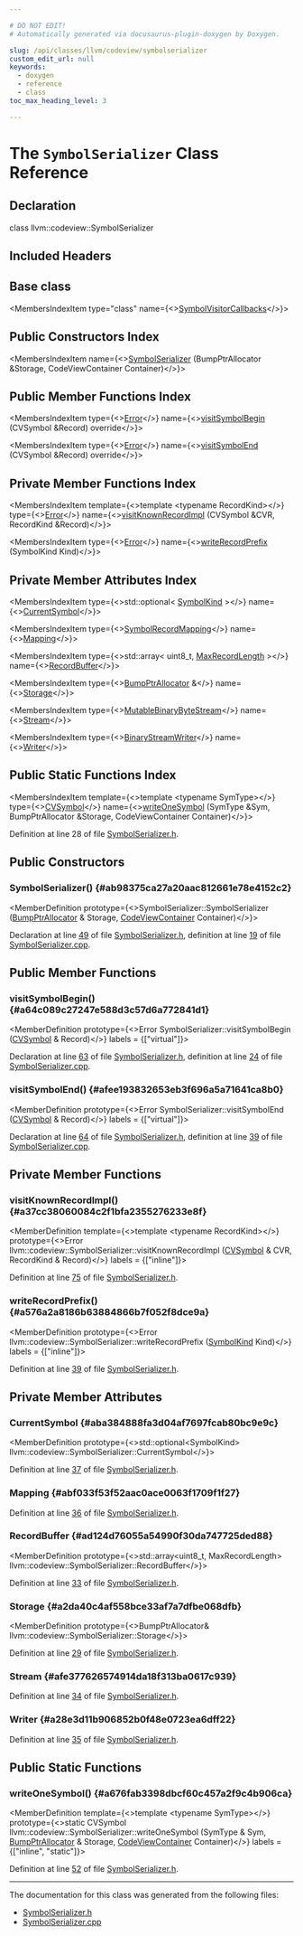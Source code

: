 ```yaml
---

# DO NOT EDIT!
# Automatically generated via docusaurus-plugin-doxygen by Doxygen.

slug: /api/classes/llvm/codeview/symbolserializer
custom_edit_url: null
keywords:
  - doxygen
  - reference
  - class
toc_max_heading_level: 3

---
```





# The `SymbolSerializer` Class Reference

<DoxygenPage pluginConfig={pluginConfig}>



## Declaration

<CodeBlock>class llvm::codeview::SymbolSerializer</CodeBlock>

## Included Headers

<IncludesList>
<IncludesListItem
  filePath="llvm/DebugInfo/CodeView/SymbolSerializer.h"
  permalink="/docs/api/files/include/include/llvm/include/llvm/debuginfo/include/llvm/debuginfo/codeview/symbolserializer-h"
  isLocal="true" />
</IncludesList>

## Base class

<MembersIndex>

<MembersIndexItem
  type="class"
  name={<><a href="/docs/api/classes/llvm/codeview/symbolvisitorcallbacks">SymbolVisitorCallbacks</a></>}>
</MembersIndexItem>

</MembersIndex>

## Public Constructors Index

<MembersIndex>

<MembersIndexItem
  name={<><a href="#ab98375ca27a20aac812661e78e4152c2">SymbolSerializer</a> (BumpPtrAllocator &amp;Storage, CodeViewContainer Container)</>}>
</MembersIndexItem>

</MembersIndex>

## Public Member Functions Index

<MembersIndex>

<MembersIndexItem
  type={<><a href="/docs/api/classes/llvm/error">Error</a></>}
  name={<><a href="#a64c089c27247e588d3c57d6a772841d1">visitSymbolBegin</a> (CVSymbol &amp;Record) override</>}>
</MembersIndexItem>

<MembersIndexItem
  type={<><a href="/docs/api/classes/llvm/error">Error</a></>}
  name={<><a href="#afee193832653eb3f696a5a71641ca8b0">visitSymbolEnd</a> (CVSymbol &amp;Record) override</>}>
</MembersIndexItem>

</MembersIndex>

## Private Member Functions Index

<MembersIndex>

<MembersIndexItem
  template={<>template &lt;typename RecordKind&gt;</>}
  type={<><a href="/docs/api/classes/llvm/error">Error</a></>}
  name={<><a href="#a37cc38060084c2f1bfa2355276233e8f">visitKnownRecordImpl</a> (CVSymbol &amp;CVR, RecordKind &amp;Record)</>}>
</MembersIndexItem>

<MembersIndexItem
  type={<><a href="/docs/api/classes/llvm/error">Error</a></>}
  name={<><a href="#a576a2a8186b63884866b7f052f8dce9a">writeRecordPrefix</a> (SymbolKind Kind)</>}>
</MembersIndexItem>

</MembersIndex>

## Private Member Attributes Index

<MembersIndex>

<MembersIndexItem
  type={<>std::optional&lt; <a href="/docs/api/namespaces/llvm/codeview/#ac3fd578f133e7ee0210c835b393bca59">SymbolKind</a> &gt;</>}
  name={<><a href="#aba384888fa3d04af7697fcab80bc9e9c">CurrentSymbol</a></>}>
</MembersIndexItem>

<MembersIndexItem
  type={<><a href="/docs/api/classes/llvm/codeview/symbolrecordmapping">SymbolRecordMapping</a></>}
  name={<><a href="#abf033f53f52aac0ace0063f1709f1f27">Mapping</a></>}>
</MembersIndexItem>

<MembersIndexItem
  type={<>std::array&lt; uint8&#95;t, <a href="/docs/api/namespaces/llvm/codeview/#a77953260dd85922d9583bf426f89787aa30d8ae376cd42fd999ac8713cf85be2e">MaxRecordLength</a> &gt;</>}
  name={<><a href="#ad124d76055a54990f30da747725ded88">RecordBuffer</a></>}>
</MembersIndexItem>

<MembersIndexItem
  type={<><a href="/docs/api/namespaces/llvm/#a8e612822d4ba7bb36c9c79582a567108">BumpPtrAllocator</a> &amp;</>}
  name={<><a href="#a2da40c4af558bce33af7a7dfbe068dfb">Storage</a></>}>
</MembersIndexItem>

<MembersIndexItem
  type={<><a href="/docs/api/classes/llvm/mutablebinarybytestream">MutableBinaryByteStream</a></>}
  name={<><a href="#afe377626574914da18f313ba0617c939">Stream</a></>}>
</MembersIndexItem>

<MembersIndexItem
  type={<><a href="/docs/api/classes/llvm/binarystreamwriter">BinaryStreamWriter</a></>}
  name={<><a href="#a28e3d11b906852b0f48e0723ea6dff22">Writer</a></>}>
</MembersIndexItem>

</MembersIndex>

## Public Static Functions Index

<MembersIndex>

<MembersIndexItem
  template={<>template &lt;typename SymType&gt;</>}
  type={<><a href="/docs/api/namespaces/llvm/codeview/#a5cc6234b75e6212142e2a91d34af146f">CVSymbol</a></>}
  name={<><a href="#a676fab3398dbcf60c457a2f9c4b906ca">writeOneSymbol</a> (SymType &amp;Sym, BumpPtrAllocator &amp;Storage, CodeViewContainer Container)</>}>
</MembersIndexItem>

</MembersIndex>


Definition at line 28 of file <a href="/docs/api/files/include/include/llvm/include/llvm/debuginfo/include/llvm/debuginfo/codeview/symbolserializer-h">SymbolSerializer.h</a>.

<SectionDefinition>

## Public Constructors

### SymbolSerializer() {#ab98375ca27a20aac812661e78e4152c2}

<MemberDefinition
  prototype={<>SymbolSerializer::SymbolSerializer (<a href="/docs/api/namespaces/llvm/#a8e612822d4ba7bb36c9c79582a567108">BumpPtrAllocator</a> &amp; Storage, <a href="/docs/api/namespaces/llvm/codeview/#af483a6f5695bfa37be36c56ad2f175b6">CodeViewContainer</a> Container)</>}>

Declaration at line <a href="/docs/api/files/include/include/llvm/include/llvm/debuginfo/include/llvm/debuginfo/codeview/symbolserializer-h/#l00049">49</a> of file <a href="/docs/api/files/include/include/llvm/include/llvm/debuginfo/include/llvm/debuginfo/codeview/symbolserializer-h">SymbolSerializer.h</a>, definition at line <a href="/docs/api/files/lib/lib/debuginfo/lib/debuginfo/codeview/symbolserializer-cpp/#l00019">19</a> of file <a href="/docs/api/files/lib/lib/debuginfo/lib/debuginfo/codeview/symbolserializer-cpp">SymbolSerializer.cpp</a>.
</MemberDefinition>

</SectionDefinition>

<SectionDefinition>

## Public Member Functions

### visitSymbolBegin() {#a64c089c27247e588d3c57d6a772841d1}

<MemberDefinition
  prototype={<>Error SymbolSerializer::visitSymbolBegin (<a href="/docs/api/namespaces/llvm/codeview/#a5cc6234b75e6212142e2a91d34af146f">CVSymbol</a> &amp; Record)</>}
  labels = {["virtual"]}>

Declaration at line <a href="/docs/api/files/include/include/llvm/include/llvm/debuginfo/include/llvm/debuginfo/codeview/symbolserializer-h/#l00063">63</a> of file <a href="/docs/api/files/include/include/llvm/include/llvm/debuginfo/include/llvm/debuginfo/codeview/symbolserializer-h">SymbolSerializer.h</a>, definition at line <a href="/docs/api/files/lib/lib/debuginfo/lib/debuginfo/codeview/symbolserializer-cpp/#l00024">24</a> of file <a href="/docs/api/files/lib/lib/debuginfo/lib/debuginfo/codeview/symbolserializer-cpp">SymbolSerializer.cpp</a>.
</MemberDefinition>

### visitSymbolEnd() {#afee193832653eb3f696a5a71641ca8b0}

<MemberDefinition
  prototype={<>Error SymbolSerializer::visitSymbolEnd (<a href="/docs/api/namespaces/llvm/codeview/#a5cc6234b75e6212142e2a91d34af146f">CVSymbol</a> &amp; Record)</>}
  labels = {["virtual"]}>

Declaration at line <a href="/docs/api/files/include/include/llvm/include/llvm/debuginfo/include/llvm/debuginfo/codeview/symbolserializer-h/#l00064">64</a> of file <a href="/docs/api/files/include/include/llvm/include/llvm/debuginfo/include/llvm/debuginfo/codeview/symbolserializer-h">SymbolSerializer.h</a>, definition at line <a href="/docs/api/files/lib/lib/debuginfo/lib/debuginfo/codeview/symbolserializer-cpp/#l00039">39</a> of file <a href="/docs/api/files/lib/lib/debuginfo/lib/debuginfo/codeview/symbolserializer-cpp">SymbolSerializer.cpp</a>.
</MemberDefinition>

</SectionDefinition>

<SectionDefinition>

## Private Member Functions

### visitKnownRecordImpl() {#a37cc38060084c2f1bfa2355276233e8f}

<MemberDefinition
  template={<>template &lt;typename RecordKind&gt;</>}
  prototype={<>Error llvm::codeview::SymbolSerializer::visitKnownRecordImpl (<a href="/docs/api/namespaces/llvm/codeview/#a5cc6234b75e6212142e2a91d34af146f">CVSymbol</a> &amp; CVR, RecordKind &amp; Record)</>}
  labels = {["inline"]}>

Definition at line <a href="/docs/api/files/include/include/llvm/include/llvm/debuginfo/include/llvm/debuginfo/codeview/symbolserializer-h/#l00075">75</a> of file <a href="/docs/api/files/include/include/llvm/include/llvm/debuginfo/include/llvm/debuginfo/codeview/symbolserializer-h">SymbolSerializer.h</a>.
</MemberDefinition>

### writeRecordPrefix() {#a576a2a8186b63884866b7f052f8dce9a}

<MemberDefinition
  prototype={<>Error llvm::codeview::SymbolSerializer::writeRecordPrefix (<a href="/docs/api/namespaces/llvm/codeview/#ac3fd578f133e7ee0210c835b393bca59">SymbolKind</a> Kind)</>}
  labels = {["inline"]}>

Definition at line <a href="/docs/api/files/include/include/llvm/include/llvm/debuginfo/include/llvm/debuginfo/codeview/symbolserializer-h/#l00039">39</a> of file <a href="/docs/api/files/include/include/llvm/include/llvm/debuginfo/include/llvm/debuginfo/codeview/symbolserializer-h">SymbolSerializer.h</a>.
</MemberDefinition>

</SectionDefinition>

<SectionDefinition>

## Private Member Attributes

### CurrentSymbol {#aba384888fa3d04af7697fcab80bc9e9c}

<MemberDefinition
  prototype={<>std::optional&lt;SymbolKind&gt; llvm::codeview::SymbolSerializer::CurrentSymbol</>}>

Definition at line <a href="/docs/api/files/include/include/llvm/include/llvm/debuginfo/include/llvm/debuginfo/codeview/symbolserializer-h/#l00037">37</a> of file <a href="/docs/api/files/include/include/llvm/include/llvm/debuginfo/include/llvm/debuginfo/codeview/symbolserializer-h">SymbolSerializer.h</a>.
</MemberDefinition>

### Mapping {#abf033f53f52aac0ace0063f1709f1f27}

<MemberDefinition
  prototype="SymbolRecordMapping llvm::codeview::SymbolSerializer::Mapping">

Definition at line <a href="/docs/api/files/include/include/llvm/include/llvm/debuginfo/include/llvm/debuginfo/codeview/symbolserializer-h/#l00036">36</a> of file <a href="/docs/api/files/include/include/llvm/include/llvm/debuginfo/include/llvm/debuginfo/codeview/symbolserializer-h">SymbolSerializer.h</a>.
</MemberDefinition>

### RecordBuffer {#ad124d76055a54990f30da747725ded88}

<MemberDefinition
  prototype={<>std::array&lt;uint8&#95;t, MaxRecordLength&gt; llvm::codeview::SymbolSerializer::RecordBuffer</>}>

Definition at line <a href="/docs/api/files/include/include/llvm/include/llvm/debuginfo/include/llvm/debuginfo/codeview/symbolserializer-h/#l00033">33</a> of file <a href="/docs/api/files/include/include/llvm/include/llvm/debuginfo/include/llvm/debuginfo/codeview/symbolserializer-h">SymbolSerializer.h</a>.
</MemberDefinition>

### Storage {#a2da40c4af558bce33af7a7dfbe068dfb}

<MemberDefinition
  prototype={<>BumpPtrAllocator&amp; llvm::codeview::SymbolSerializer::Storage</>}>

Definition at line <a href="/docs/api/files/include/include/llvm/include/llvm/debuginfo/include/llvm/debuginfo/codeview/symbolserializer-h/#l00029">29</a> of file <a href="/docs/api/files/include/include/llvm/include/llvm/debuginfo/include/llvm/debuginfo/codeview/symbolserializer-h">SymbolSerializer.h</a>.
</MemberDefinition>

### Stream {#afe377626574914da18f313ba0617c939}

<MemberDefinition
  prototype="MutableBinaryByteStream llvm::codeview::SymbolSerializer::Stream">

Definition at line <a href="/docs/api/files/include/include/llvm/include/llvm/debuginfo/include/llvm/debuginfo/codeview/symbolserializer-h/#l00034">34</a> of file <a href="/docs/api/files/include/include/llvm/include/llvm/debuginfo/include/llvm/debuginfo/codeview/symbolserializer-h">SymbolSerializer.h</a>.
</MemberDefinition>

### Writer {#a28e3d11b906852b0f48e0723ea6dff22}

<MemberDefinition
  prototype="BinaryStreamWriter llvm::codeview::SymbolSerializer::Writer">

Definition at line <a href="/docs/api/files/include/include/llvm/include/llvm/debuginfo/include/llvm/debuginfo/codeview/symbolserializer-h/#l00035">35</a> of file <a href="/docs/api/files/include/include/llvm/include/llvm/debuginfo/include/llvm/debuginfo/codeview/symbolserializer-h">SymbolSerializer.h</a>.
</MemberDefinition>

</SectionDefinition>

<SectionDefinition>

## Public Static Functions

### writeOneSymbol() {#a676fab3398dbcf60c457a2f9c4b906ca}

<MemberDefinition
  template={<>template &lt;typename SymType&gt;</>}
  prototype={<>static CVSymbol llvm::codeview::SymbolSerializer::writeOneSymbol (SymType &amp; Sym, <a href="/docs/api/namespaces/llvm/#a8e612822d4ba7bb36c9c79582a567108">BumpPtrAllocator</a> &amp; Storage, <a href="/docs/api/namespaces/llvm/codeview/#af483a6f5695bfa37be36c56ad2f175b6">CodeViewContainer</a> Container)</>}
  labels = {["inline", "static"]}>

Definition at line <a href="/docs/api/files/include/include/llvm/include/llvm/debuginfo/include/llvm/debuginfo/codeview/symbolserializer-h/#l00052">52</a> of file <a href="/docs/api/files/include/include/llvm/include/llvm/debuginfo/include/llvm/debuginfo/codeview/symbolserializer-h">SymbolSerializer.h</a>.
</MemberDefinition>

</SectionDefinition>

<hr/>

The documentation for this class was generated from the following files:

<ul>
<li><a href="/docs/api/files/include/include/llvm/include/llvm/debuginfo/include/llvm/debuginfo/codeview/symbolserializer-h">SymbolSerializer.h</a></li>
<li><a href="/docs/api/files/lib/lib/debuginfo/lib/debuginfo/codeview/symbolserializer-cpp">SymbolSerializer.cpp</a></li>
</ul>

</DoxygenPage>
